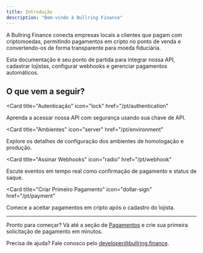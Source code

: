 ```yaml
---
title: Introdução
description: "Bem-vindo à Bullring Finance"
---
```


A Bullring Finance conecta empresas locais a clientes que pagam com criptomoedas, permitindo pagamentos em cripto no ponto de venda e convertendo-os de forma transparente para moeda fiduciária.

Esta documentação é seu ponto de partida para integrar nossa API, cadastrar lojistas, configurar webhooks e gerenciar pagamentos automáticos.

## O que vem a seguir?

<CardGroup>

<Card
  title="Autenticação"
  icon="lock"
  href="/pt/authentication"
>
  Aprenda a acessar nossa API com segurança usando sua chave de API.
</Card>

<Card
  title="Ambientes"
  icon="server"
  href="/pt/environment"
>
  Explore os detalhes de configuração dos ambientes de homologação e produção.
</Card>

<Card
  title="Assinar Webhooks"
  icon="radio"
  href="/pt/webhook"
>
  Escute eventos em tempo real como confirmação de pagamento e status de saque.
</Card>

<Card
  title="Criar Primeiro Pagamento"
  icon="dollar-sign"
  href="/pt/payment"
>
  Comece a aceitar pagamentos em cripto após o cadastro do lojista.
</Card>

</CardGroup>

---

Pronto para começar? Vá até a seção de [Pagamentos](/payment) e crie sua primeira solicitação de pagamento em minutos.

Precisa de ajuda? Fale conosco pelo [developer@bullring.finance](mailto:developer@bullring.finance).